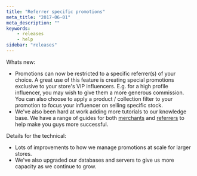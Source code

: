 ```yaml
---
title: "Referrer specific promotions"
meta_title: "2017-06-01"
meta_description: ""
keywords:
    - releases
    - help
sidebar: "releases"
---
```


Whats new:

* Promotions can now be restricted to a specific referrer(s) of your choice. A great use of this feature is creating special promotions exclusive to your store's VIP influencers. E.g. for a high profile influencer, you may wish to give them a more generous commission. You can also choose to apply a product / collection filter to your promotion to focus your influencer on selling specific stock.
* We've also been hard at work adding more tutorials to our knowledge base. We have a range of guides for both [merchants](/merchant) and [referrers](/influencer) to help make you guys more successful.

Details for the technical:

* Lots of improvements to how we manage promotions at scale for larger stores.
* We've also upgraded our databases and servers to give us more capacity as we continue to grow.